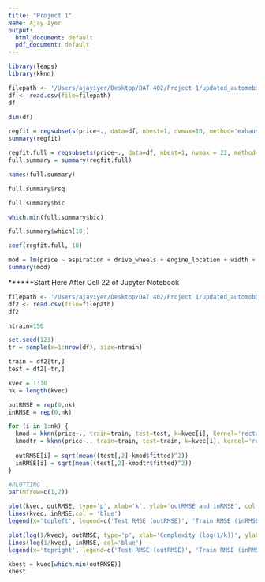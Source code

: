 ```yaml
---
title: "Project 1"
Name: Ajay Iyer
output:
  html_document: default
  pdf_document: default
---
```


```r
library(leaps)
library(kknn)
```

```r
filepath <- '/Users/ajayiyer/Desktop/DAT 402/Project 1/updated_automobiles.csv'
df <- read.csv(file=filepath)
df
```

```r
dim(df)
```


```r
regfit = regsubsets(price~., data=df, nbest=1, nvmax=10, method='exhaustive')
summary(regfit)
```


```r
regfit.full = regsubsets(price~., data=df, nbest=1, nvmax = 22, method='exhaustive')
full.summary = summary(regfit.full)

names(full.summary)

```

```r
full.summary$rsq
```

```r
full.summary$bic
```

```r
which.min(full.summary$bic)
```

```r
full.summary$which[10,]
```
```r
coef(regfit.full, 10)
```

```r
mod = lm(price ~ aspiration + drive_wheels + engine_location + width + height + cylinders + engine_size + bore + stroke + rpm_peak, data=df)
summary(mod)
```




******Start Here After Cell 22 of Jupyter Notebook

```r
filepath <- '/Users/ajayiyer/Desktop/DAT 402/Project 1/updated_automobiles_2.csv'
df2 <- read.csv(file=filepath)
df2
```

```r
ntrain=150

set.seed(123)
tr = sample(x=1:nrow(df), size=ntrain)

train = df2[tr,]
test = df2[-tr,]

kvec = 1:10
nk = length(kvec)

outRMSE = rep(0,nk)
inRMSE = rep(0,nk)

for (i in 1:nk) {
  kmod = kknn(price~., train=train, test=test, k=kvec[i], kernel='rectangular')
  kmodtr = kknn(price~., train=train, test=train, k=kvec[i], kernel='rectangular')
  
  outRMSE[i] = sqrt(mean((test[,2]-kmod$fitted)^2))
  inRMSE[i] = sqrt(mean((test[,2]-kmodtr$fitted)^2))
}

```

```r
#PLOTTING
par(mfrow=c(1,2))

plot(kvec, outRMSE, type='p', xlab='k', ylab='outRMSE and inRMSE', col = 'red', ylim=range(inRMSE))
lines(kvec, inRMSE,col = 'blue')
legend(x='topleft', legend=c('Test RMSE (outRMSE)', 'Train RMSE (inRMSE)'), lty=c(1,1), col=c('red', 'blue'), lwd=2, bty='n')

plot(log(1/kvec), outRMSE, type='p', xlab='Complexity (log(1/k))', ylab='outRMSE and inRMSE', col='red', ylim=range(inRMSE))
lines(log(1/kvec), inRMSE, col='blue')
legend(x='topright', legend=c('Test RMSE (outRMSE)', 'Train RMSE (inRMSE)'), lty=c(1,1), col=c('red', 'blue'), lwd=2, bty='n')
```
```r
kbest = kvec[which.min(outRMSE)]
kbest
```












